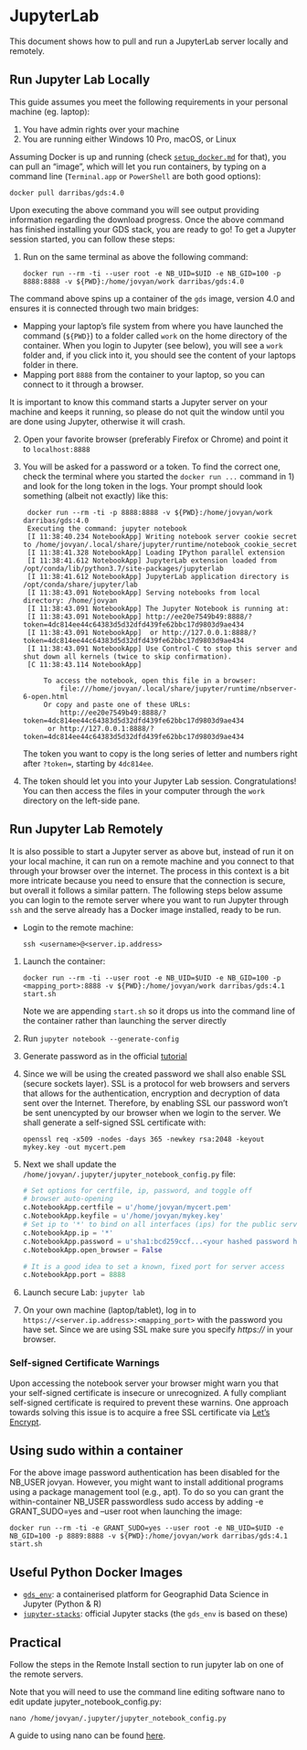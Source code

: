 # JupyterLab

This document shows how to pull and run a JupyterLab server locally and
remotely.

## Run Jupyter Lab Locally

This guide assumes you meet the following requirements in your personal
machine (eg. laptop):

1. You have admin rights over your machine
1. You are running either Windows 10 Pro, macOS, or Linux

Assuming Docker is up and running (check [`setup_docker.md`](setup_docker.md)
for that), you can pull an "image", which will let you
run containers, by typing on a command line (`Terminal.app` or `PowerShell`
are both good options):

```
docker pull darribas/gds:4.0
```

Upon executing the above command you will see output providing information regarding the download progress. 
Once the above command has finished installing your GDS stack, you are ready to go! 
To get a Jupyter session started, you can follow these steps:

1. Run on the same terminal as above the following command:

    ```shell
    docker run --rm -ti --user root -e NB_UID=$UID -e NB_GID=100 -p 8888:8888 -v ${PWD}:/home/jovyan/work darribas/gds:4.0
    ```

The command above spins up a container of the `gds` image, version 4.0 and
ensures it is connected through two main bridges:

- Mapping your laptop's file system from where you have launched the
   command (`${PWD}`) to a folder called `work` on the home directory of
   the container. When you login to Jupyter (see below), you will see a
   `work` folder and, if you click into it, you should see the content of
   your laptops folder in there.
- Mapping port `8888` from the container to your laptop, so you can
   connect to it through a browser.

It is important to know this command starts a Jupyter server on your machine and keeps it running, so please do not quit the window until you are
done using Jupyter, otherwise it will crash.

2. Open your favorite browser (preferably Firefox or Chrome) and point it to
   `localhost:8888`
3. You will be asked for a password or a token. To find the correct one, check
   the terminal where you started the `docker run ...` command in 1) and look
   for the long token in the logs. Your prompt should look something (albeit
   not exactly) like this:

   ```shell
    docker run --rm -ti -p 8888:8888 -v ${PWD}:/home/jovyan/work darribas/gds:4.0
    Executing the command: jupyter notebook
    [I 11:38:40.234 NotebookApp] Writing notebook server cookie secret to /home/jovyan/.local/share/jupyter/runtime/notebook_cookie_secret
    [I 11:38:41.328 NotebookApp] Loading IPython parallel extension
    [I 11:38:41.612 NotebookApp] JupyterLab extension loaded from /opt/conda/lib/python3.7/site-packages/jupyterlab
    [I 11:38:41.612 NotebookApp] JupyterLab application directory is /opt/conda/share/jupyter/lab
    [I 11:38:43.091 NotebookApp] Serving notebooks from local directory: /home/jovyan
    [I 11:38:43.091 NotebookApp] The Jupyter Notebook is running at:
    [I 11:38:43.091 NotebookApp] http://ee20e7549b49:8888/?token=4dc814ee44c64383d5d32dfd439fe62bbc17d9803d9ae434
    [I 11:38:43.091 NotebookApp]  or http://127.0.0.1:8888/?token=4dc814ee44c64383d5d32dfd439fe62bbc17d9803d9ae434
    [I 11:38:43.091 NotebookApp] Use Control-C to stop this server and shut down all kernels (twice to skip confirmation).
    [C 11:38:43.114 NotebookApp]

        To access the notebook, open this file in a browser:
            file:///home/jovyan/.local/share/jupyter/runtime/nbserver-6-open.html
        Or copy and paste one of these URLs:
            http://ee20e7549b49:8888/?token=4dc814ee44c64383d5d32dfd439fe62bbc17d9803d9ae434
         or http://127.0.0.1:8888/?token=4dc814ee44c64383d5d32dfd439fe62bbc17d9803d9ae434
   ```

   The token you want to copy is the long series of letter and numbers right
   after `?token=`, starting by `4dc814ee`.
4. The token should let you into your Jupyter Lab session. Congratulations!
   You can then access the files in your computer through the `work` directory
   on the left-side pane.

## Run Jupyter Lab Remotely

It is also possible to start a Jupyter server as above but, instead of run it
on your local machine, it can run on a remote machine and you connect to that
through your browser over the internet. The process in this context is a bit
more intricate because you need to ensure that the connection is secure, but
overall it follows a similar pattern. The following steps below assume you can
login to the remote server where you want to run Jupyter through `ssh` and the
serve already has a Docker image installed, ready to be run.

- Login to the remote machine:

    ```
    ssh <username>@<server.ip.address>
    ```

1. Launch the container:

    ```shell
    docker run --rm -ti --user root -e NB_UID=$UID -e NB_GID=100 -p <mapping_port>:8888 -v ${PWD}:/home/jovyan/work darribas/gds:4.1 start.sh  
    ```
    
    Note we are appending `start.sh` so it drops us into
    the command line of the container rather than launching the server directly

1. Run `jupyter notebook --generate-config`
1. Generate password as in the official [tutorial](http://jupyter-notebook.readthedocs.io/en/stable/public_server.html#preparing-a-hashed-password)
1. Since we will be using the created password we shall also enable SSL (secure sockets layer). SSL is a protocol for web browsers and servers that allows for the authentication, encryption and decryption of data sent over the Internet. Therefore, by enabling SSL our password won't be sent unencypted by our browser when we login to the server. We shall generate a self-signed SSL certificate with:

    ```shell
    openssl req -x509 -nodes -days 365 -newkey rsa:2048 -keyout mykey.key -out mycert.pem
    ```
1. Next we shall update the `/home/jovyan/.jupyter/jupyter_notebook_config.py` file:

    ```python
    # Set options for certfile, ip, password, and toggle off
    # browser auto-opening
    c.NotebookApp.certfile = u'/home/jovyan/mycert.pem'
    c.NotebookApp.keyfile = u'/home/jovyan/mykey.key'
    # Set ip to '*' to bind on all interfaces (ips) for the public server
    c.NotebookApp.ip = '*'
    c.NotebookApp.password = u'sha1:bcd259ccf...<your hashed password here>'
    c.NotebookApp.open_browser = False

    # It is a good idea to set a known, fixed port for server access
    c.NotebookApp.port = 8888
    ```
1. Launch secure Lab: `jupyter lab`
1. On your own machine (laptop/tablet), log in to `https://<server.ip.address>:<mapping_port>` with the password you have set. Since we are using SSL make sure you specify *https://* in your browser. 

### Self-signed Certificate Warnings

Upon accessing the notebook server your browser might warn you that your self-signed certificate is 
insecure or unrecognized. A fully compliant self-signed certificate is required to prevent these warnins. 
One approach towards solving this issue is to acquire a free SSL certificate via 
[Let’s Encrypt](https://jupyter-notebook.readthedocs.io/en/stable/public_server.html#using-let-s-encrypt). 

## Using sudo within a container

For the above image password authentication has been disabled for the NB\_USER jovyan. However, you might want to install additional programs using a package management tool (e.g., apt). To do so you can grant the within-container NB\_USER passwordless sudo access by adding -e GRANT\_SUDO=yes and --user root when launching the image:

```shell
docker run --rm -ti -e GRANT_SUDO=yes --user root -e NB_UID=$UID -e NB_GID=100 -p 8889:8888 -v ${PWD}:/home/jovyan/work darribas/gds:4.1 start.sh  
```

## Useful Python Docker Images

- [`gds_env`](https://github.com/darribas/gds_env): a containerised platform
  for Geographid Data Science in Jupyter (Python & R)
- [`jupyter-stacks`](https://github.com/jupyter/docker-stacks): official
  Jupyter stacks (the `gds_env` is based on these)

## Practical

Follow the steps in the Remote Install section to run jupyter lab on one of the remote servers.

Note that you will need to use the command line editing software nano to edit update jupyter_notebook_config.py:


```shell
nano /home/jovyan/.jupyter/jupyter_notebook_config.py
```

A guide to using nano can be found [here](https://www.howtogeek.com/howto/42980/the-beginners-guide-to-nano-the-linux-command-line-text-editor/). 
